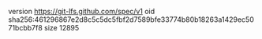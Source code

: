 version https://git-lfs.github.com/spec/v1
oid sha256:461296867e2d8c5c5dc5fbf2d7589bfe33774b80b18263a1429ec5071bcbb7f8
size 12895
